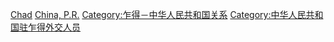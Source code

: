 [[Category:中华人民共和国驻外大使|Chad]]
[[Category:駐查德大使|China, P.R.]]
[[Category:乍得－中华人民共和国关系|Category:乍得－中华人民共和国关系]]
[[Category:中华人民共和国驻乍得外交人员|Category:中华人民共和国驻乍得外交人员]]